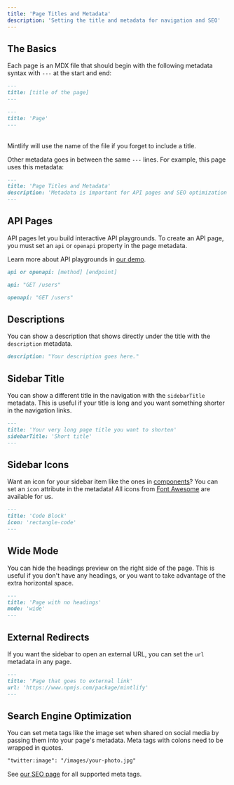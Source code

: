 ```yaml
---
title: 'Page Titles and Metadata'
description: 'Setting the title and metadata for navigation and SEO'
---
```


## The Basics

Each page is an MDX file that should begin with the following metadata syntax with `---` at the start and end:

<CodeGroup>

```md Schema
---
title: [title of the page]
---
```

```md Example
---
title: 'Page'
---
```

</CodeGroup>

<br />

<Tip>
  Mintlify will use the name of the file if you forget to include a title.
</Tip>

Other metadata goes in between the same `---` lines. For example, this page uses this metadata:

```md
---
title: 'Page Titles and Metadata'
description: 'Metadata is important for API pages and SEO optimization'
---
```

## API Pages

API pages let you build interactive API playgrounds. To create an API page, you must set an `api` or `openapi` property in the page metadata.

Learn more about API playgrounds in [our demo](/api-playground/demo).

<CodeGroup>

```md Schema
api or openapi: [method] [endpoint]
```

```md API Example
api: "GET /users"
```

```md OpenAPI Example
openapi: "GET /users"
```

</CodeGroup>

## Descriptions

You can show a description that shows directly under the title with the `description` metadata.

```md
description: "Your description goes here."
```

## Sidebar Title

You can show a different title in the navigation with the `sidebarTitle` metadata. This is useful if your title is long and you want something shorter in the navigation links.

```md
---
title: 'Your very long page title you want to shorten'
sidebarTitle: 'Short title'
---
```

## Sidebar Icons

Want an icon for your sidebar item like the ones in [components](/components/accordion)? You can set an `icon` attribute in the metadata! All icons from [Font Awesome](https://fontawesome.com/icons) are available for us.

```md
---
title: 'Code Block'
icon: 'rectangle-code'
---
```

## Wide Mode

You can hide the headings preview on the right side of the page. This is useful if you don't have any headings, or you want to take advantage of the extra horizontal space.

```md
---
title: 'Page with no headings'
mode: 'wide'
---
```

## External Redirects

If you want the sidebar to open an external URL, you can set the `url` metadata in any page.

```md
---
title: 'Page that goes to external link'
url: 'https://www.npmjs.com/package/mintlify'
---
```

## Search Engine Optimization

You can set meta tags like the image set when shared on social media by passing them into your page's metadata. Meta tags with colons need to be wrapped in quotes.

```md
"twitter:image": "/images/your-photo.jpg"
```

See [our SEO page](/settings/seo) for all supported meta tags.
